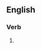 ==English==

===Verb===
{{head|en|verb form}}

# {{present participle of|palpitate|lang=en|nocat=1}}